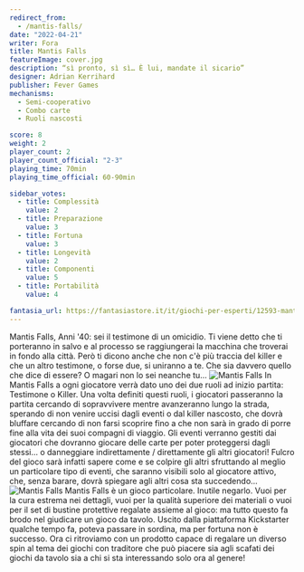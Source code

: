 ```yaml
---
redirect_from:
  - /mantis-falls/
date: "2022-04-21"
writer: Fora
title: Mantis Falls
featureImage: cover.jpg
description: “sì pronto, sì sì… È lui, mandate il sicario”
designer: Adrian Kerrihard
publisher: Fever Games
mechanisms:
  - Semi-cooperativo
  - Combo carte
  - Ruoli nascosti

score: 8
weight: 2
player_count: 2
player_count_official: "2-3"
playing_time: 70min
playing_time_official: 60-90min

sidebar_votes:
  - title: Complessità
    value: 2
  - title: Preparazione
    value: 3
  - title: Fortuna
    value: 3
  - title: Longevità
    value: 2
  - title: Componenti
    value: 5
  - title: Portabilità
    value: 4

fantasia_url: https://fantasiastore.it/it/giochi-per-esperti/12593-mantis-falls.html
---
```


<Setting>
  Mantis Falls, Anni '40: sei il testimone di un omicidio. Ti viene detto che ti
  porteranno in salvo e al processo se raggiungerai la macchina che troverai in
  fondo alla città. Però ti dicono anche che non c'è più traccia del killer e
  che un altro testimone, o forse due, si uniranno a te. Che sia davvero quello
  che dice di essere? O magari non lo sei neanche tu…
</Setting>

<img src="./game1.jpg" alt="Mantis Falls" />

<Rules>
  In Mantis Falls a ogni giocatore verrà dato uno dei due ruoli ad inizio
  partita: Testimone o Killer. Una volta definiti questi ruoli, i giocatori
  passeranno la partita cercando di sopravvivere mentre avanzeranno lungo la
  strada, sperando di non venire uccisi dagli eventi o dal killer nascosto, che
  dovrà bluffare cercando di non farsi scoprire fino a che non sarà in grado di
  porre fine alla vita dei suoi compagni di viaggio. Gli eventi verranno gestiti
  dai giocatori che dovranno giocare delle carte per poter proteggersi dagli
  stessi… o danneggiare indirettamente / direttamente gli altri giocatori!
  Fulcro del gioco sarà infatti sapere come e se colpire gli altri sfruttando al
  meglio un particolare tipo di eventi, che saranno visibili solo al giocatore
  attivo, che, senza barare, dovrà spiegare agli altri cosa sta succedendo…
</Rules>

<img src="./game2.jpg" alt="Mantis Falls" />

<Feedback>
  Mantis Falls è un gioco particolare. Inutile negarlo. Vuoi per la cura estrema
  nei dettagli, vuoi per la qualità superiore dei materiali o vuoi per il set di
  bustine protettive regalate assieme al gioco: ma tutto questo fa brodo nel
  giudicare un gioco da tavolo. Uscito dalla piattaforma Kickstarter qualche
  tempo fa, poteva passare in sordina, ma per fortuna non è successo. Ora ci
  ritroviamo con un prodotto capace di regalare un diverso spin al tema dei
  giochi con traditore che può piacere sia agli scafati dei giochi da tavolo sia
  a chi si sta interessando solo ora al genere!
</Feedback>

<Instsagram id="CcnKdlpjB6C" />
